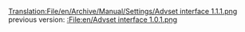 [[Translation:File/en/Archive/Manual/Settings/Advset interface 1.1.1.png]]
previous version: [[:File:en/Advset interface 1.0.1.png]]